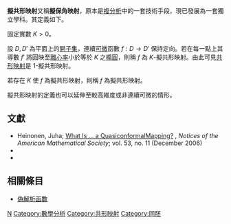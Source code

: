'''擬共形映射'''又稱'''擬保角映射'''，原本是[[複分析|複分析]]中的一套技術手段，現已發展為一套獨立學科。其定義如下。

固定實數 <math>K > 0</math>。

設 <math>D, D'</math> 為平面上的[[開集|開子集]]，連續[[可微|可微]]函數 <math>f: D \to D'</math> 保持定向。若在每一點上其導數 <math>f'</math> 將圓映至[[離心率|離心率]]小於等於 <math>K</math> 之[[橢圓|橢圓]]，則稱 <math>f</math> 為 <math>K</math>-擬共形映射。由此可見[[共形映射|共形映射]]是 <math>1</math>-擬共形映射。

若存在 <math>K</math> 使 <math>f</math> 為擬共形映射，則稱 <math>f</math> 為擬共形映射。

擬共形映射的定義也可以延伸至較高維度或非連續可微的情形。

==文獻==
* Heinonen, Juha; [http://www.ams.org/notices/200611/whatis-heinonen.pdf What Is ... a QuasiconformalMapping?] {{Wayback|url=http://www.ams.org/notices/200611/whatis-heinonen.pdf |date=20190930074027 }}, ''Notices of the American Mathematical Society''; vol. 53, no. 11 (December 2006)
*{{Citation | last1=Lehto | first1=O. | last2=Virtanen | first2=K. I. | title=Quasiconformal mappings in the plane | publisher=Springer-Verlag| location=Berlin, New York | edition=2nd | year=1973}}
*{{Citation | last1=Ahlfors | first1=Lars V. | title=Lectures on Quasiconformal mappings | publisher=van Nostrand | year=1966}}

==相關條目==
*[[偽解析函數|偽解析函數]]

[[Category:複分析|N]]
[[Category:數學分析|Category:數學分析]]
[[Category:共形映射|Category:共形映射]]
[[Category:同胚|Category:同胚]]